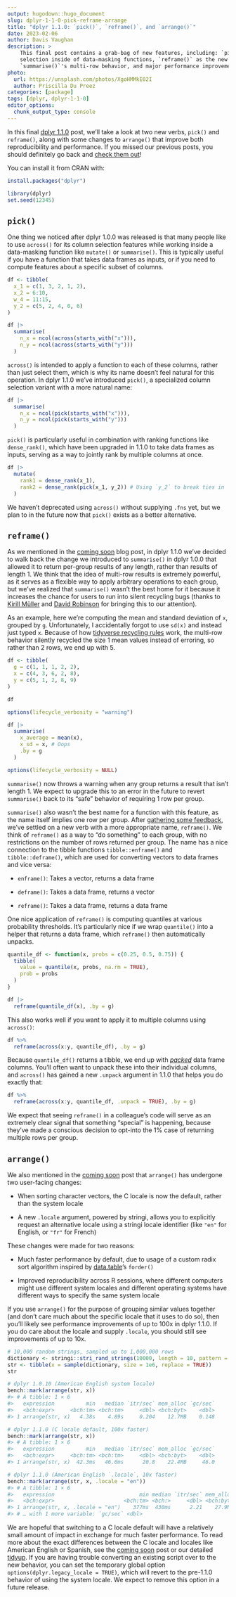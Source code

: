 ```yaml
---
output: hugodown::hugo_document
slug: dplyr-1-1-0-pick-reframe-arrange
title: "dplyr 1.1.0: `pick()`, `reframe()`, and `arrange()`"
date: 2023-02-06
author: Davis Vaughan
description: >
    This final post contains a grab-bag of new features, including: `pick()` for column
    selection inside of data-masking functions, `reframe()` as the new home for
    `summarise()`'s multi-row behavior, and major performance improvements to `arrange()`.
photo:
  url: https://unsplash.com/photos/XgoHMMkE02I
  author: Priscilla Du Preez
categories: [package] 
tags: [dplyr, dplyr-1-1-0]
editor_options: 
  chunk_output_type: console
---
```


In this final [dplyr 1.1.0](https://dplyr.tidyverse.org/news/index.html#dplyr-110) post, we'll take a look at two new verbs, `pick()` and `reframe()`, along with some changes to `arrange()` that improve both reproducibility and performance.
If you missed our previous posts, you should definitely go back and [check them out](https://www.tidyverse.org/tags/dplyr-1-1-0/)!

You can install it from CRAN with:

```r
install.packages("dplyr")
```

```r
library(dplyr)
set.seed(12345)
```

## `pick()`

One thing we noticed after dplyr 1.0.0 was released is that many people like to use `across()` for its column selection features while working inside a data-masking function like `mutate()` or `summarise()`.
This is typically useful if you have a function that takes data frames as inputs, or if you need to compute features about a specific subset of columns.

```r
df <- tibble(
  x_1 = c(1, 3, 2, 1, 2), 
  x_2 = 6:10, 
  w_4 = 11:15, 
  y_2 = c(5, 2, 4, 0, 6)
)

df |>
  summarise(
    n_x = ncol(across(starts_with("x"))),
    n_y = ncol(across(starts_with("y")))
  )
```

`across()` is intended to apply a function to each of these columns, rather than just select them, which is why its name doesn't feel natural for this operation.
In dplyr 1.1.0 we've introduced `pick()`, a specialized column selection variant with a more natural name:

```r
df |>
  summarise(
    n_x = ncol(pick(starts_with("x"))),
    n_y = ncol(pick(starts_with("y")))
  )
```

`pick()` is particularly useful in combination with ranking functions like `dense_rank()`, which have been upgraded in 1.1.0 to take data frames as inputs, serving as a way to jointly rank by multiple columns at once.

```r
df |>
  mutate(
    rank1 = dense_rank(x_1), 
    rank2 = dense_rank(pick(x_1, y_2)) # Using `y_2` to break ties in `x_1`
  )
```

We haven't deprecated using `across()` without supplying `.fns` yet, but we plan to in the future now that `pick()` exists as a better alternative.

## `reframe()`

As we mentioned in the [coming soon](https://www.tidyverse.org/blog/2022/11/dplyr-1-1-0-is-coming-soon/) blog post, in dplyr 1.1.0 we've decided to walk back the change we introduced to `summarise()` in dplyr 1.0.0 that allowed it to return per-group results of any length, rather than results of length 1.
We think that the idea of multi-row results is extremely powerful, as it serves as a flexible way to apply arbitrary operations to each group, but we've realized that `summarise()` wasn't the best home for it because it increases the chance for users to run into silent recycling bugs (thanks to [Kirill Müller](https://github.com/tidyverse/dplyr/issues/6382) and [David Robinson](https://twitter.com/drob/status/1563198515626770432?s=20&t=iTFWSCPNOGWalIrpXHx2qg) for bringing this to our attention).

As an example, here we're computing the mean and standard deviation of `x`, grouped by `g`.
Unfortunately, I accidentally forgot to use `sd(x)` and instead just typed `x`.
Because of how [tidyverse recycling rules](https://vctrs.r-lib.org/reference/vector_recycling_rules.html) work, the multi-row behavior silently recycled the size 1 mean values instead of erroring, so rather than 2 rows, we end up with 5.

```r
df <- tibble(
  g = c(1, 1, 1, 2, 2),
  x = c(4, 3, 6, 2, 8),
  y = c(5, 1, 2, 8, 9)
)

df
```

```r
options(lifecycle_verbosity = "warning")
```

```r
df |>
  summarise(
    x_average = mean(x),
    x_sd = x, # Oops
    .by = g
  )
```

```r
options(lifecycle_verbosity = NULL)
```

`summarise()` now throws a warning when any group returns a result that isn't length 1.
We expect to upgrade this to an error in the future to revert `summarise()` back to its "safe" behavior of requiring 1 row per group.

`summarise()` also wasn't the best name for a function with this feature, as the name itself implies one row per group.
After [gathering some feedback](https://github.com/tidyverse/dplyr/issues/6565), we've settled on a new verb with a more appropriate name, `reframe()`.
We think of `reframe()` as a way to "do something" to each group, with no restrictions on the number of rows returned per group.
The name has a nice connection to the tibble functions `tibble::enframe()` and `tibble::deframe()`, which are used for converting vectors to data frames and vice versa:

-   `enframe()`: Takes a vector, returns a data frame

-   `deframe()`: Takes a data frame, returns a vector

-   `reframe()`: Takes a data frame, returns a data frame

One nice application of `reframe()` is computing quantiles at various probability thresholds.
It's particularly nice if we wrap `quantile()` into a helper that returns a data frame, which `reframe()` then automatically unpacks.

```r
quantile_df <- function(x, probs = c(0.25, 0.5, 0.75)) {
  tibble(
    value = quantile(x, probs, na.rm = TRUE),
    prob = probs
  )
}
```

```r
df |>
  reframe(quantile_df(x), .by = g)
```

This also works well if you want to apply it to multiple columns using `across()`:

```r
df %>%
  reframe(across(x:y, quantile_df), .by = g)
```

Because `quantile_df()` returns a tibble, we end up with [*packed*](https://tidyr.tidyverse.org/reference/pack.html) data frame columns.
You'll often want to unpack these into their individual columns, and `across()` has gained a new `.unpack` argument in 1.1.0 that helps you do exactly that:

```r
df %>%
  reframe(across(x:y, quantile_df, .unpack = TRUE), .by = g)
```

We expect that seeing `reframe()` in a colleague's code will serve as an extremely clear signal that something "special" is happening, because they've made a conscious decision to opt-into the 1% case of returning multiple rows per group.

## `arrange()`

We also mentioned in the [coming soon](https://www.tidyverse.org/blog/2022/11/dplyr-1-1-0-is-coming-soon/) post that `arrange()` has undergone two user-facing changes:

-   When sorting character vectors, the C locale is now the default, rather than the system locale

-   A new `.locale` argument, powered by stringi, allows you to explicitly request an alternative locale using a stringi locale identifier (like `"en"` for English, or `"fr"` for French)

These changes were made for two reasons:

-   Much faster performance by default, due to usage of a custom radix sort algorithm inspired by [data.table](https://cran.r-project.org/web/packages/data.table/index.html)'s `forder()`

-   Improved reproducibility across R sessions, where different computers might use different system locales and different operating systems have different ways to specify the same system locale

If you use `arrange()` for the purpose of grouping similar values together (and don't care much about the specific locale that it uses to do so), then you'll likely see performance improvements of up to 100x in dplyr 1.1.0.
If you do care about the locale and supply `.locale`, you should still see improvements of up to 10x.

```r
# 10,000 random strings, sampled up to 1,000,000 rows
dictionary <- stringi::stri_rand_strings(10000, length = 10, pattern = "[a-z]")
str <- tibble(x = sample(dictionary, size = 1e6, replace = TRUE))
str
```

```r
# dplyr 1.0.10 (American English system locale)
bench::mark(arrange(str, x))
#> # A tibble: 1 × 6
#>   expression          min   median `itr/sec` mem_alloc `gc/sec`
#>   <bch:expr>     <bch:tm> <bch:tm>     <dbl> <bch:byt>    <dbl>
#> 1 arrange(str, x)   4.38s    4.89s     0.204    12.7MB    0.148

# dplyr 1.1.0 (C locale default, 100x faster)
bench::mark(arrange(str, x))
#> # A tibble: 1 × 6
#>   expression          min   median `itr/sec` mem_alloc `gc/sec`
#>   <bch:expr>     <bch:tm> <bch:tm>     <dbl> <bch:byt>    <dbl>
#> 1 arrange(str, x)  42.3ms   46.6ms      20.8    22.4MB     46.0

# dplyr 1.1.0 (American English `.locale`, 10x faster)
bench::mark(arrange(str, x, .locale = "en"))
#> # A tibble: 1 × 6
#>   expression                           min median `itr/sec` mem_alloc
#>   <bch:expr>                      <bch:tm> <bch:>     <dbl> <bch:byt>
#> 1 arrange(str, x, .locale = "en")    377ms  430ms      2.21    27.9MB
#> # … with 1 more variable: `gc/sec` <dbl>
```

We are hopeful that switching to a C locale default will have a relatively small amount of impact in exchange for much faster performance.
To read more about the exact differences between the C locale and locales like American English or Spanish, see the [coming soon](https://www.tidyverse.org/blog/2022/11/dplyr-1-1-0-is-coming-soon/#arrange-improvements-with-character-vectors) post or our detailed [tidyup](https://github.com/tidyverse/tidyups/blob/main/003-dplyr-radix-ordering.md).
If you are having trouble converting an existing script over to the new behavior, you can set the temporary global option `options(dplyr.legacy_locale = TRUE)`, which will revert to the pre-1.1.0 behavior of using the system locale.
We expect to remove this option in a future release.
